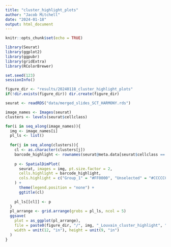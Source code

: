 ```yaml
---
title: "cluster_highlight_plots"
author: "Jacob Mitchell"
date: "2024-01-18"
output: html_document
---
```


```r
knitr::opts_chunk$set(echo = TRUE)
```

```r
library(Seurat)
library(ggplot2)
library(ggpubr)
library(gridExtra)
library(RColorBrewer)

set.seed(123)
sessionInfo()
```

```r
figure_dir <- "results/20240118_cluster_highlight_plots"
if(!dir.exists(figure_dir)) dir.create(figure_dir)
```

```r
seurat <- readRDS("data/merged_slides_SCT_HARMONY.rds")
```

```r
image_names <- Images(seurat)
clusters <- levels(seurat$cellclass)

for(i in seq_along(image_names)){
  img <- image_names[i]
  pl_ls <- list()
  
  for(j in seq_along(clusters)){
    cl <- as.character(clusters[j])
    barcode_highlight <- rownames(seurat@meta.data[seurat$cellclass == cl,])
    
    p <- SpatialDimPlot(
      seurat, images = img, pt.size.factor = 2, 
      cells.highlight = barcode_highlight, 
      cols.highlight = c("Group_1" = "#FF0000", "Unselected" = "#CCCCCC")
    ) +
      theme(legend.position = "none") +
      ggtitle(cl)
    
    pl_ls[[cl]] <- p
  }
  pl_arrange <- grid.arrange(grobs = pl_ls, ncol = 5)
  ggsave(
    plot = as_ggplot(pl_arrange),
    file = paste0(figure_dir, "/", img, "_Louvain_cluster_highlight", ".pdf"),
    width = unit(12, "in"), height = unit(9, "in")
  )
}

```

